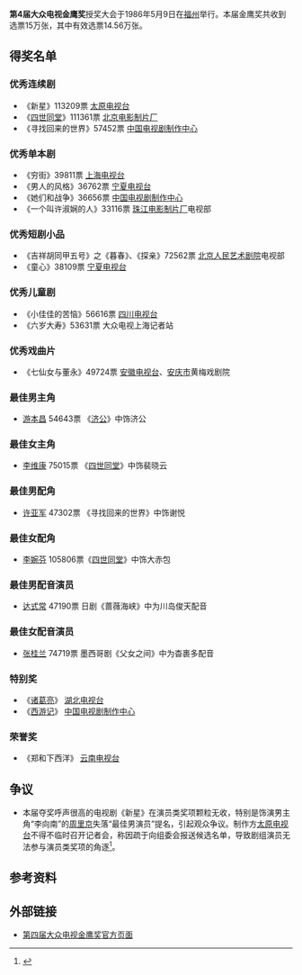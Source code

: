{{Infobox film awards
|number=4
|award=大众电视金鹰奖
|date=1986年5月9日
|site=[[福建|福建]][[福州|福州]]
|organizer=《大众电视》杂志社
|most_wins=《[[四世同堂_(1985年电视剧)|四世同堂]]》（3奖）
|last=[[第3届大众电视金鹰奖|第3届]]
|next=[[第5届大众电视金鹰奖|第5届]]
}}
'''第4届大众电视金鹰奖'''授奖大会于1986年5月9日在[[福州市|福州]]举行。本届金鹰奖共收到选票15万张，其中有效选票14.56万张。

== 得奖名单 ==

=== 优秀连续剧 ===
* 《新星》113209票 [[太原电视台|太原电视台]]
* 《[[四世同堂_(1985年电视剧)|四世同堂]]》111361票 [[北京电影制片厂|北京电影制片厂]]
* 《寻找回来的世界》57452票 [[中国电视剧制作中心|中国电视剧制作中心]]

=== 优秀单本剧 ===
* 《穷街》39811票 [[上海电视台|上海电视台]]
* 《男人的风格》36762票 [[宁夏电视台|宁夏电视台]]
* 《她们和战争》36656票 [[中国电视剧制作中心|中国电视剧制作中心]]
* 《一个叫许淑娴的人》33116票 [[珠江电影制片厂|珠江电影制片厂]]电视部

=== 优秀短剧小品 ===
* 《吉祥胡同甲五号》之《暮春》、《探亲》72562票 [[北京人民艺术剧院|北京人民艺术剧院]]电视部
* 《童心》38109票 [[宁夏电视台|宁夏电视台]]

=== 优秀儿童剧 ===
* 《小佳佳的苦恼》56616票 [[四川电视台|四川电视台]]
* 《六岁大寿》53631票 大众电视上海记者站

=== 优秀戏曲片 ===
* 《七仙女与董永》49724票 [[安徽电视台|安徽电视台]]、[[安庆市|安庆市]]黄梅戏剧院

=== 最佳男主角 ===
* [[游本昌|游本昌]] 54643票 《[[濟公_(1986年電視劇)|济公]]》中饰济公

=== 最佳女主角 ===
* [[李维康|李维康]] 75015票 《[[四世同堂_(1985年电视剧)|四世同堂]]》中饰裴晓云

=== 最佳男配角 ===
* [[许亚军|许亚军]] 47302票 《寻找回来的世界》中饰谢悦

=== 最佳女配角 ===
* [[李婉芬_(演员)|李婉芬]] 105806票《[[四世同堂_(1985年电视剧)|四世同堂]]》中饰大赤包

=== 最佳男配音演员 ===
* [[达式常|达式常]] 47190票 日剧《蔷薇海峡》中为川岛俊天配音

=== 最佳女配音演员 ===
* [[张桂兰|张桂兰]] 74719票 墨西哥剧《父女之间》中为杳裹多配音

=== 特别奖 ===
* 《[[諸葛亮_(中國大陸電視劇)|诸葛亮]]》 [[湖北电视台|湖北电视台]]
* 《[[西游记_(中国中央电视台出品电视剧)|西游记]]》 [[中国电视剧制作中心|中国电视剧制作中心]]

=== 荣誉奖 ===
* 《郑和下西洋》 [[云南电视台|云南电视台]]

== 争议 ==
* 本届夺奖呼声很高的电视剧《新星》在演员类奖项颗粒无收，特别是饰演男主角“李向南”的[[周里京|周里京]]失落“最佳男演员”提名，引起观众争议。制作方[[太原电视台|太原电视台]]不得不临时召开记者会，称因疏于向组委会报送候选名单，导致剧组演员无法参与演员类奖项的角逐<ref>{{Cite journal|title=艺海群帆竞渡——第四届“大众电视金鹰奖”发奖大会侧记|author=俞悦|url=|journal=《中外电视》|issue=5月|doi=|others=|year=1986|volume=|page=119|pmid=}}</ref>。

== 参考资料 ==
{{reflist}}

== 外部链接 ==
* [http://www.ctaa.org.cn/a/10/5321/11/GAGND36EXR3XXHC77.html 第四届大众电视金鹰奖官方页面] {{Wayback|url=http://www.ctaa.org.cn/a/10/5321/11/GAGND36EXR3XXHC77.html |date=20200225054512 }}

{{中國電視金鷹獎獎項}}